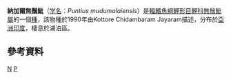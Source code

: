 {{Speciesbox 
| genus = Puntius
| species = nangalensis
| authority = [[Jayaram|Jayaram]], 1990
| status = NE
| status_system = IUCN3.1
}}

'''納加爾無鬚魮'''（[[学名|学名]]：''Puntius mudumalaiensis''）是[[輻鰭魚綱|輻鰭魚綱]][[鯉形目|鯉形目]][[鯉科|鯉科]][[無鬚魮屬|無鬚魮屬]]的一個[[種|種]]，該物種於1990年由Kottore Chidambaram Jayaram描述，分布於[[亞洲|亞洲]][[印度|印度]]，棲息於湖泊區。

==參考資料==
{{Reflist}}
{{Taxonbar}}

[[Category:無鬚魮屬|N]]
[[Category:1990年描述的魚類|P]]